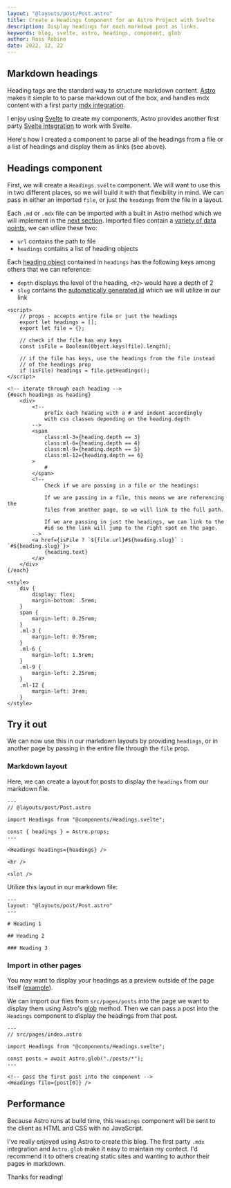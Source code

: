 ```yaml
---
layout: "@layouts/post/Post.astro"
title: Create a Headings Component for an Astro Project with Svelte
description: Display headings for each markdown post as links.
keywords: blog, svelte, astro, headings, component, glob
author: Ross Robino
date: 2022, 12, 22
---
```


## Markdown headings

Heading tags are the standard way to structure markdown content. [Astro](https://docs.astro.build/en/getting-started/) makes it simple to to parse markdown out of the box, and handles mdx content with a first party [mdx integration](https://docs.astro.build/en/guides/integrations-guide/mdx/).

I enjoy using [Svelte](https://svelte.dev/) to create my components, Astro provides another first party [Svelte integration](https://docs.astro.build/en/guides/integrations-guide/svelte/) to work with Svelte.

Here's how I created a component to parse all of the headings from a file or a list of headings and display them as links (see above).

## Headings component

First, we will create a `Headings.svelte` component. We will want to use this in two different places, so we will build it with that flexibility in mind. We can pass in either an imported `file`, or just the `headings` from the file in a layout.

Each `.md` or `.mdx` file can be imported with a built in Astro method which we will implement in the [next section](#import-in-other-pages). Imported files contain a [variety of data points](https://docs.astro.build/en/reference/api-reference/#markdown-files), we can utlize these two:

- `url` contains the path to file
- `headings` contains a list of heading objects

Each [heading object](https://docs.astro.build/en/core-concepts/layouts/#markdown-layout-props) contained in `headings` has the following keys among others that we can reference:

- `depth` displays the level of the heading, `<h2>` would have a depth of 2
- `slug` contains the [automatically generated id](https://docs.astro.build/en/guides/markdown-content/#heading-ids) which we will utilize in our link

```svelte
<script>
	// props - accepts entire file or just the headings
	export let headings = [];
	export let file = {};

	// check if the file has any keys
	const isFile = Boolean(Object.keys(file).length);

	// if the file has keys, use the headings from the file instead
	// of the headings prop
	if (isFile) headings = file.getHeadings();
</script>

<!-- iterate through each heading -->
{#each headings as heading}
	<div>
		<!-- 
			prefix each heading with a # and indent accordingly 
			with css classes depending on the heading.depth
		-->
		<span
			class:ml-3={heading.depth == 3}
			class:ml-6={heading.depth == 4}
			class:ml-9={heading.depth == 5}
			class:ml-12={heading.depth == 6}
		>
			#
		</span>
		<!-- 
			Check if we are passing in a file or the headings:

			If we are passing in a file, this means we are referencing the
			files from another page, so we will link to the full path.

			If we are passing in just the headings, we can link to the 
			#id so the link will jump to the right spot on the page.
		-->
		<a href={isFile ? `${file.url}#${heading.slug}` : `#${heading.slug}`}>
			{heading.text}
		</a>
	</div>
{/each}

<style>
	div {
		display: flex;
		margin-bottom: .5rem;
	}
	span {
		margin-left: 0.25rem;
	}
	.ml-3 {
		margin-left: 0.75rem;
	}
	.ml-6 {
		margin-left: 1.5rem;
	}
	.ml-9 {
		margin-left: 2.25rem;
	}
	.ml-12 {
		margin-left: 3rem;
	}
</style>
```

## Try it out

We can now use this in our markdown layouts by providing `headings`, or in another page by passing in the entire file through the `file` prop. 

### Markdown layout

Here, we can create a layout for posts to display the `headings` from our markdown file.

```astro
---
// @layouts/post/Post.astro

import Headings from "@components/Headings.svelte";

const { headings } = Astro.props;
---

<Headings headings={headings} />

<hr />

<slot />
```

Utilize this layout in our markdown file:

```mdx
---
layout: "@layouts/post/Post.astro"
---

# Heading 1

## Heading 2

### Heading 3
```

### Import in other pages

You may want to display your headings as a preview outside of the page itself ([example](https://blog.robino.dev)).

We can import our files from `src/pages/posts` into the page we want to display them using Astro's [glob](https://docs.astro.build/en/reference/api-reference/#astroglob) method. Then we can pass a post into the `Headings` component to display the headings from that post. 

```astro
---
// src/pages/index.astro

import Headings from "@components/Headings.svelte";

const posts = await Astro.glob("./posts/*");
---

<!-- pass the first post into the component -->
<Headings file={post[0]} />
```

## Performance

Because Astro runs at build time, this `Headings` component will be sent to the client as HTML and CSS with no JavaScript.

I've really enjoyed using Astro to create this blog. The first party `.mdx` integration and `Astro.glob` make it easy to maintain my contect. I'd recommend it to others creating static sites and wanting to author their pages in markdown. 

Thanks for reading!